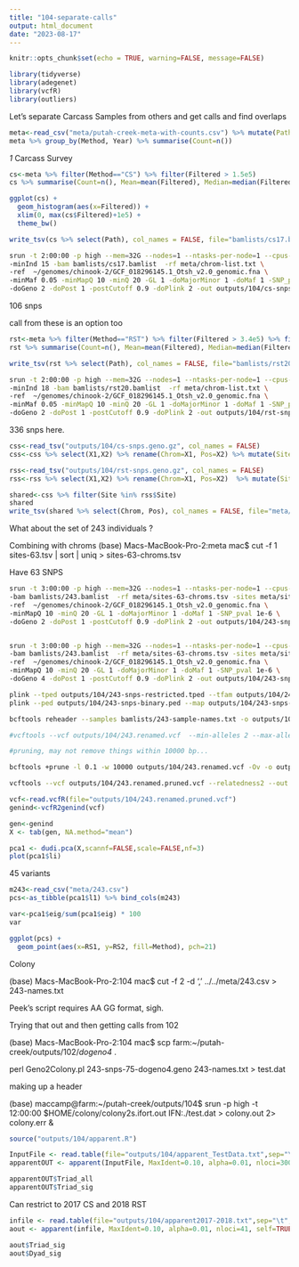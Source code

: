 ```yaml
---
title: "104-separate-calls"
output: html_document
date: "2023-08-17"
---
```


```r
knitr::opts_chunk$set(echo = TRUE, warning=FALSE, message=FALSE)
```

```r
library(tidyverse)
library(adegenet)
library(vcfR)
library(outliers)
```

Let's separate Carcass Samples from others and get calls and find overlaps     

```r
meta<-read_csv("meta/putah-creek-meta-with-counts.csv") %>% mutate(Path=paste0("data/split/",SampleName,".sort.flt.bam"))
meta %>% group_by(Method, Year) %>% summarise(Count=n())
```
_1_ Carcass Survey      

```r
cs<-meta %>% filter(Method=="CS") %>% filter(Filtered > 1.5e5)
cs %>% summarise(Count=n(), Mean=mean(Filtered), Median=median(Filtered)) 

ggplot(cs) +
  geom_histogram(aes(x=Filtered)) +
  xlim(0, max(cs$Filtered)+1e5) +
  theme_bw() 
```

```r
write_tsv(cs %>% select(Path), col_names = FALSE, file="bamlists/cs17.bamlist")
```

```sh
srun -t 2:00:00 -p high --mem=32G --nodes=1 --ntasks-per-node=1 --cpus-per-task=12 $HOME/angsd/angsd -nthreads 24 \
-minInd 15 -bam bamlists/cs17.bamlist  -rf meta/chrom-list.txt \
-ref  ~/genomes/chinook-2/GCF_018296145.1_Otsh_v2.0_genomic.fna \
-minMaf 0.05 -minMapQ 10 -minQ 20 -GL 1 -doMajorMinor 1 -doMaf 1 -SNP_pval 1e-6 \
-doGeno 2 -doPost 1 -postCutoff 0.9 -doPlink 2 -out outputs/104/cs-snps > outputs/104/cs17-snps.out 2> outputs/104/cs17-snps.err &
```
 106 snps
 
 call from these is an option too
 
```r
rst<-meta %>% filter(Method=="RST") %>% filter(Filtered > 3.4e5) %>% filter(Filtered< 4.5e5)
rst %>% summarise(Count=n(), Mean=mean(Filtered), Median=median(Filtered)) 

write_tsv(rst %>% select(Path), col_names = FALSE, file="bamlists/rst20.bamlist")

``` 

```sh
srun -t 2:00:00 -p high --mem=32G --nodes=1 --ntasks-per-node=1 --cpus-per-task=12 $HOME/angsd/angsd -nthreads 24 \
-minInd 18 -bam bamlists/rst20.bamlist  -rf meta/chrom-list.txt \
-ref  ~/genomes/chinook-2/GCF_018296145.1_Otsh_v2.0_genomic.fna \
-minMaf 0.05 -minMapQ 10 -minQ 20 -GL 1 -doMajorMinor 1 -doMaf 1 -SNP_pval 1e-6 \
-doGeno 2 -doPost 1 -postCutoff 0.9 -doPlink 2 -out outputs/104/rst-snps > outputs/104/rst20-snps.out 2> outputs/104/rst20-snps.err &
```

336 snps here.

```r
css<-read_tsv("outputs/104/cs-snps.geno.gz", col_names = FALSE) 
css<-css %>% select(X1,X2) %>% rename(Chrom=X1, Pos=X2) %>% mutate(Site=paste0(Chrom,"-",Pos))

rss<-read_tsv("outputs/104/rst-snps.geno.gz", col_names = FALSE) 
rss<-rss %>% select(X1,X2) %>% rename(Chrom=X1, Pos=X2)  %>% mutate(Site=paste0(Chrom,"-",Pos))

```

```r
shared<-css %>% filter(Site %in% rss$Site)
shared
write_tsv(shared %>% select(Chrom, Pos), col_names = FALSE, file="meta/sites-63.tsv")
```

What about the set of 243 individuals ? 

Combining with chroms 
(base) Macs-MacBook-Pro-2:meta mac$ cut -f 1 sites-63.tsv | sort | uniq > sites-63-chroms.tsv

Have 63 SNPS

```sh
srun -t 3:00:00 -p high --mem=32G --nodes=1 --ntasks-per-node=1 --cpus-per-task=12 $HOME/angsd/angsd -nthreads 24 \
-bam bamlists/243.bamlist  -rf meta/sites-63-chroms.tsv -sites meta/sites-63.tsv \
-ref  ~/genomes/chinook-2/GCF_018296145.1_Otsh_v2.0_genomic.fna \
-minMapQ 10 -minQ 20 -GL 1 -doMajorMinor 1 -doMaf 1 -SNP_pval 1e-6 \
-doGeno 2 -doPost 1 -postCutoff 0.9 -doPlink 2 -out outputs/104/243-snps-restricted > outputs/104/243-snps.out 2> outputs/104/243-snps.err &


srun -t 3:00:00 -p high --mem=32G --nodes=1 --ntasks-per-node=1 --cpus-per-task=12 $HOME/angsd/angsd -nthreads 24 \
-bam bamlists/243.bamlist  -rf meta/sites-63-chroms.tsv -sites meta/sites-63.tsv \
-ref  ~/genomes/chinook-2/GCF_018296145.1_Otsh_v2.0_genomic.fna \
-minMapQ 10 -minQ 20 -GL 1 -doMajorMinor 1 -doMaf 1 -SNP_pval 1e-6 \
-doGeno 4 -doPost 1 -postCutoff 0.9 -doPlink 2 -out outputs/104/243-snps-restricted-geno4 > outputs/104/243-snps-geno4.out 2> outputs/104/243-snps-geno4.err &

```


```sh
plink --tped outputs/104/243-snps-restricted.tped --tfam outputs/104/243-snps-restricted.tfam --out outputs/104/243-snps-binary --recode --allow-extra-chr --noweb
plink --ped outputs/104/243-snps-binary.ped --map outputs/104/243-snps-binary.map --recode vcf --allow-extra-chr -out outputs/104/243-snps-samples-recode

bcftools reheader --samples bamlists/243-sample-names.txt -o outputs/104/243.renamed.vcf  outputs/104/243-snps-samples-recode.vcf  

#vcftools --vcf outputs/104/243.renamed.vcf  --min-alleles 2 --max-alleles 2 --max-missing 0.4 --maf 0.1 --max-maf 0.4 --out outputs/104/243-filtered --recode

#pruning, may not remove things within 10000 bp...

bcftools +prune -l 0.1 -w 10000 outputs/104/243.renamed.vcf -Ov -o outputs/104/243.renamed.pruned.vcf 

vcftools --vcf outputs/104/243.renamed.pruned.vcf --relatedness2 --out outputs/104/243-renamed-pruned
```


```r
vcf<-read.vcfR(file="outputs/104/243.renamed.pruned.vcf")
genind<-vcfR2genind(vcf)

gen<-genind
X <- tab(gen, NA.method="mean")

pca1 <- dudi.pca(X,scannf=FALSE,scale=FALSE,nf=3)
plot(pca1$li)
```

45 variants


```r
m243<-read_csv("meta/243.csv")
pcs<-as_tibble(pca1$l1) %>% bind_cols(m243)

var<-pca1$eig/sum(pca1$eig) * 100
var
```

```r
ggplot(pcs) +
  geom_point(aes(x=RS1, y=RS2, fill=Method), pch=21)
```

Colony

(base) Macs-MacBook-Pro-2:104 mac$ cut -f 2 -d ',' ../../meta/243.csv  > 243-names.txt

Peek's script requires AA GG format, sigh.  

Trying that out and then getting calls from 102

(base) Macs-MacBook-Pro-2:104 mac$ scp farm:~/putah-creek/outputs/102/*dogeno4* .
 
 perl Geno2Colony.pl 243-snps-75-dogeno4.geno 243-names.txt  > test.dat
 
 making up a header

(base) maccamp@farm:~/putah-creek/outputs/104$ srun -p high -t 12:00:00 $HOME/colony/colony2s.ifort.out IFN:./test.dat > colony.out 2> colony.err &


```r
source("outputs/104/apparent.R")
```

```r
InputFile <- read.table(file="outputs/104/apparent_TestData.txt",sep="\t",h=F)
apparentOUT <- apparent(InputFile, MaxIdent=0.10, alpha=0.01, nloci=300, self=TRUE, plot=TRUE, Dyad=FALSE)

```
```r
apparentOUT$Triad_all
apparentOUT$Triad_sig
```

Can restrict to 2017 CS and 2018 RST

```r
infile <- read.table(file="outputs/104/apparent2017-2018.txt",sep="\t",h=F)
aout <- apparent(infile, MaxIdent=0.10, alpha=0.01, nloci=41, self=TRUE, plot=TRUE, Dyad=TRUE)
```

```r
aout$Triad_sig
aout$Dyad_sig
```
